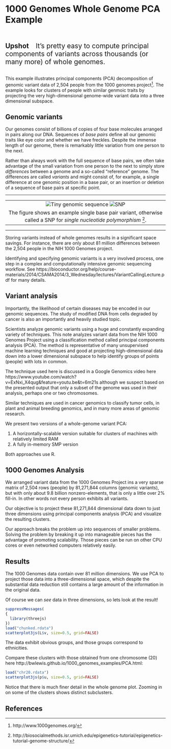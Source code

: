 # 1000 Genomes Whole Genome PCA Example

<br/><br/>
<font style="font-size: 150%; font-weight: bold;">Upshot</font> <font style="font-size: 150%;">&nbsp;&nbsp;&nbsp;It's pretty easy to compute principal components of variants across thousands (or many more) of whole genomes.</font>
<br/><br/>

This example illustrates principal components (PCA) decomposition of genomic
variant data of 2,504 people from the 1000 genomes project[^1].  The example
looks for clusters of people with similar genmoic traits by projecting the very
high-dimensional genome-wide variant data into a three dimensional subspace.



## Genomic variants

Our genomes consist of billions of copies of four base molecules arranged in
pairs along our DNA. Sequences of _base pairs_ define all our genomic traits
like eye color and whether we have freckles. Despite the immense length of our
genome, there is remarkably little variation from one person to the next.

Rather than always work with the full sequence of base pairs, we often
take advantage of the small variation from one person to the next to simply
store _differences_ between a genome and a so-called "reference" genome.
The differences are called _variants_ and might consist of, for example,
a single difference at one genomic position in a base pair, or an
insertion or deletion of a sequence of base pairs at specific point.

<hr/>
<table>
<tr><td align="center">
![Tiny genomic sequence](snp.png)
![SNP](snp1.png)
<tr><td align="center">
The figure shows an example single base pair variant, otherwise called
a SNP for _single nucleotide polymorphism_ [^2].
</table>
<hr/>

Storing variants instead of whole genomes results in a significant
space savings. For instance, there are only about 81 million differences
between the 2,504 people in the NIH 1000 Genomes project.

Identifying and specifying genomic variants is a very involved process, one
step in a complex and computationally intensive genomic sequencing
workflow. See
https://bioconductor.org/help/course-materials/2014/CSAMA2014/3_Wednesday/lectures/VariantCallingLecture.pdf
for many details.



## Variant analysis

Importantly, the likelihood of certain diseases may be encoded in our genomic
sequences.  The study of modified DNA from cells degraded by cancer is also an
importantly and heavily studied topic.

Scientists analyze genomic variants using a huge and constantly expanding
variety of techniques. This note analyzes variant data from the NIH 1000
Genomes Project using a classification method called principal components
analysis (PCA). The method is representative of many unsupervised machine
learning techniques and good at projecting high-dimensional data down into a
lower dimensional subspace to help identify groups of points (people) with lots
in common.

The technique used here is discussed in a Google Genomics video here
https://www.youtube.com/watch?v=ExNxi_X4qug&feature=youtu.be&t=6m21s although
we suspect based on the presented output that only a subset of the genome was
used in their analysis, perhaps one or two chromosomes.

Similar techniques are used in cancer genomics to classify tumor cells, in
plant and animal breeding genomics, and in many more areas of genomic research.

We present two versions of a whole-genome variant PCA:

1. A horizontally-scalable version suitable for clusters of machines with relatively limited RAM
2. A fully in-memory SMP version

Both approaches use R.


## 1000 Genomes Analysis

We arranged variant data from the 1000 Genomes Project ins a very sparse matrix
of 2,504 rows (people) by 81,271,844 columns (genomic variants), but with only
about 9.8 billion nonzero-elements, that is only a little over 2% fill-in.  In
other words not every person exhibits all variants.

Our objective is to project these 81,271,844 dimensional data down to just
three dimensions using principal components analysis (PCA) and visualize the
resulting clusters.

Our approach breaks the problem up into sequences of smaller problems.  Solving
the problem by breaking it up into manageable pieces has the advantage of
promoting scalability. Those pieces can be run on other CPU cores or even
networked computers relatively easily.


## Results

The 1000 Genomes data contain over 81 million dimensions. We use PCA to project
those data into a three-dimensional space, which despite the substantial data
reduction still contains a large amount of the information in the original
data.

Of course we can _see_ data in three dimensions, so lets look at the result!
```r
suppressMessages(
{
  library(threejs)
})
load("chunked.rdata")
scatterplot3js(L$v, size=0.5, grid=FALSE)
```
The data exhibit obvious groups, and those groups correspond to ethnicities.

Compare these clusters with those obtained from one chromosome (20) here
http://bwlewis.github.io/1000_genomes_examples/PCA.html:
```r
load("chr20.rdata")
scatterplot3js(p$u, size=0.5, grid=FALSE)
```
Notice that there is much finer detail in the whole genome plot. Zooming in on
some of the clusters shows distinct subclusters.




## References

[^1]: http://www.1000genomes.org/
[^2]: http://biosocialmethods.isr.umich.edu/epigenetics-tutorial/epigenetics-tutorial-genome-structure/
